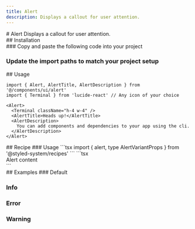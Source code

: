 ```yaml
---
title: Alert
description: Displays a callout for user attention.
---
```

<ContentContainer>

<Section gap="1">
# Alert
<Paragraph size={'extraLarge'} color={'tertiary'}>Displays a callout for user attention.</Paragraph>
<ComponentPreview name="alert" withRecipe />
</Section>

<Section>
## Installation
<Steps>
<Section>
### Copy and paste the following code into your project

<ComponentSource name="alert" />

### Update the import paths to match your project setup

</Section>
</Steps>
</Section>

<Section>
## Usage

```tsx
import { Alert, AlertTitle, AlertDescription } from '@/components/ui/alert'
import { Terminal } from 'lucide-react' // Any icon of your choice
```
```tsx
<Alert>
  <Terminal className="h-4 w-4" />
  <AlertTitle>Heads up!</AlertTitle>
  <AlertDescription>
    You can add components and dependencies to your app using the cli.
  </AlertDescription>
</Alert>
```
</Section>

<Section>
## Recipe
### Usage
```tsx
import { alert, type AlertVariantProps } from '@styled-system/recipes'
```
```tsx
<div className={alert({ variant: 'info' })}>Alert content</div>
```
</Section>

<Section>
## Examples
### Default

<ComponentPreview name="alert" />

### Info

<ComponentPreview name="alert" file="info" />

### Error

<ComponentPreview name="alert" file="error" />

### Warning

<ComponentPreview name="alert" file="warning" />

</Section>
</ContentContainer>
